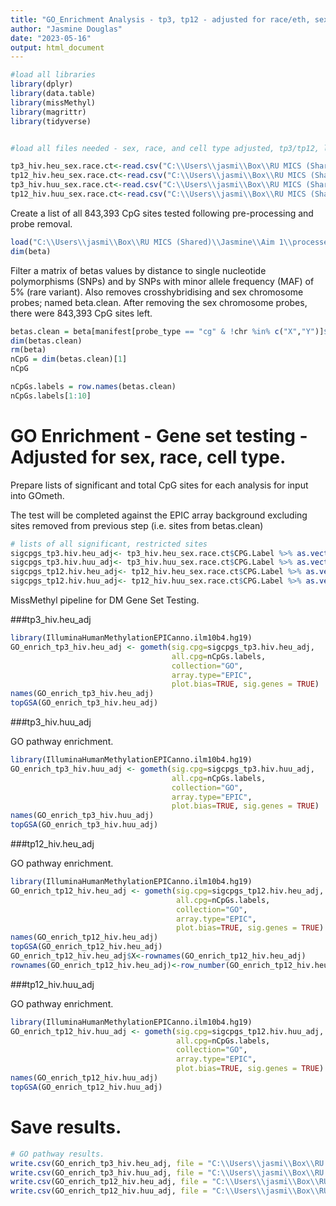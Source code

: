 ---
title: "GO_Enrichment Analysis - tp3, tp12 - adjusted for race/eth, sex, cell type"
author: "Jasmine Douglas"
date: "2023-05-16"
output: html_document
---

```{r}
#load all libraries
library(dplyr)
library(data.table)
library(missMethyl)
library(magrittr)
library(tidyverse)


#load all files needed - sex, race, and cell type adjusted, tp3/tp12, logFC > .05 & Bonferroni significant sites

tp3_hiv.heu_sex.race.ct<-read.csv("C:\\Users\\jasmi\\Box\\RU MICS (Shared)\\Jasmine\\Aim 1\\toptp3_hiv_heu-sex-race-ct5_logFC_Final.rerun.csv")
tp12_hiv.heu_sex.race.ct<-read.csv("C:\\Users\\jasmi\\Box\\RU MICS (Shared)\\Jasmine\\Aim 1\\toptp12_hiv_heu-sex-race-ct3_logFC_Final.rerun.csv")
tp3_hiv.huu_sex.race.ct<-read.csv("C:\\Users\\jasmi\\Box\\RU MICS (Shared)\\Jasmine\\Aim 1\\toptp3_hiv_huu-sex-race-ct5_logFC_Final.rerun.csv")
tp12_hiv.huu_sex.race.ct<-read.csv("C:\\Users\\jasmi\\Box\\RU MICS (Shared)\\Jasmine\\Aim 1\\toptp12_hiv_huu-sex-race-ct3_logFC_Final.rerun.csv")


```

Create a list of all 843,393 CpG sites tested following pre-processing and probe removal. 

```{r}
load("C:\\Users\\jasmi\\Box\\RU MICS (Shared)\\Jasmine\\Aim 1\\processed_one_outlier_dropped_rerun08Apr23.rda")
dim(beta)
```

Filter a matrix of betas values by distance to single nucleotide polymorphisms (SNPs) and by SNPs with minor allele frequency (MAF) of 5% (rare variant). Also removes crosshybridising and sex chromosome probes; named beta.clean. After removing the sex chromosome probes, there were 843,393 CpG sites left.

```{r}
betas.clean = beta[manifest[probe_type == "cg" & !chr %in% c("X","Y")]$index,]
dim(betas.clean)
rm(beta)
nCpG = dim(betas.clean)[1]
nCpG
```

```{r}
nCpGs.labels = row.names(betas.clean)
nCpGs.labels[1:10]
```


# GO Enrichment - Gene set testing - Adjusted for sex, race, cell type.

  
Prepare lists of significant and total CpG sites for each analysis for input into GOmeth.  

The test will be completed against the EPIC array background excluding sites removed from previous step (i.e. sites from betas.clean)

```{r}
# lists of all significant, restricted sites
sigcpgs_tp3.hiv.heu_adj<- tp3_hiv.heu_sex.race.ct$CPG.Label %>% as.vector()
sigcpgs_tp3.hiv.huu_adj<- tp3_hiv.huu_sex.race.ct$CPG.Label %>% as.vector()
sigcpgs_tp12.hiv.heu_adj<- tp12_hiv.heu_sex.race.ct$CPG.Label %>% as.vector()
sigcpgs_tp12.hiv.huu_adj<- tp12_hiv.huu_sex.race.ct$CPG.Label %>% as.vector()

```


MissMethyl pipeline for DM Gene Set Testing.

###tp3_hiv.heu_adj


```{r}
library(IlluminaHumanMethylationEPICanno.ilm10b4.hg19)
GO_enrich_tp3_hiv.heu_adj <- gometh(sig.cpg=sigcpgs_tp3.hiv.heu_adj, 
                                    all.cpg=nCpGs.labels, 
                                    collection="GO", 
                                    array.type="EPIC",
                                    plot.bias=TRUE, sig.genes = TRUE)
names(GO_enrich_tp3_hiv.heu_adj)
topGSA(GO_enrich_tp3_hiv.heu_adj)

```


###tp3_hiv.huu_adj

GO pathway enrichment.
```{r}
library(IlluminaHumanMethylationEPICanno.ilm10b4.hg19)
GO_enrich_tp3_hiv.huu_adj <- gometh(sig.cpg=sigcpgs_tp3.hiv.huu_adj, 
                                    all.cpg=nCpGs.labels, 
                                    collection="GO", 
                                    array.type="EPIC",
                                    plot.bias=TRUE, sig.genes = TRUE)
names(GO_enrich_tp3_hiv.huu_adj)
topGSA(GO_enrich_tp3_hiv.huu_adj)

```


###tp12_hiv.heu_adj


GO pathway enrichment.
```{r}
library(IlluminaHumanMethylationEPICanno.ilm10b4.hg19)
GO_enrich_tp12_hiv.heu_adj <- gometh(sig.cpg=sigcpgs_tp12.hiv.heu_adj, 
                                     all.cpg=nCpGs.labels, 
                                     collection="GO", 
                                     array.type="EPIC",
                                     plot.bias=TRUE, sig.genes = TRUE)
names(GO_enrich_tp12_hiv.heu_adj)
topGSA(GO_enrich_tp12_hiv.heu_adj)
GO_enrich_tp12_hiv.heu_adj$X<-rownames(GO_enrich_tp12_hiv.heu_adj)
rownames(GO_enrich_tp12_hiv.heu_adj)<-row_number(GO_enrich_tp12_hiv.heu_adj$FDR)

```



###tp12_hiv.huu_adj


GO pathway enrichment.
```{r}
library(IlluminaHumanMethylationEPICanno.ilm10b4.hg19)
GO_enrich_tp12_hiv.huu_adj <- gometh(sig.cpg=sigcpgs_tp12.hiv.huu_adj, 
                                     all.cpg=nCpGs.labels, 
                                     collection="GO", 
                                     array.type="EPIC",
                                     plot.bias=TRUE, sig.genes = TRUE)
names(GO_enrich_tp12_hiv.huu_adj)
topGSA(GO_enrich_tp12_hiv.huu_adj)

```


# Save results.

```{r}
# GO pathway results.
write.csv(GO_enrich_tp3_hiv.heu_adj, file = "C:\\Users\\jasmi\\Box\\RU MICS (Shared)\\Jasmine\\Aim 1\\GO_enrich_tp3_hiv.heu_adj_sex.race.ct5.csv")
write.csv(GO_enrich_tp3_hiv.huu_adj, file = "C:\\Users\\jasmi\\Box\\RU MICS (Shared)\\Jasmine\\Aim 1\\GO_enrich_tp3_hiv.huu_adj_sex.race.ct5.csv")
write.csv(GO_enrich_tp12_hiv.heu_adj, file = "C:\\Users\\jasmi\\Box\\RU MICS (Shared)\\Jasmine\\Aim 1\\GO_enrich_tp12_hiv.heu_adj_sex.race.ct3.csv")
write.csv(GO_enrich_tp12_hiv.huu_adj, file = "C:\\Users\\jasmi\\Box\\RU MICS (Shared)\\Jasmine\\Aim 1\\GO_enrich_tp12_hiv.huu_adj_sex.race.ct3.csv")

```







    














